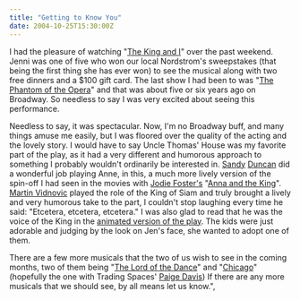 ```yaml
---
title: "Getting to Know You"
date: 2004-10-25T15:30:00Z
---
```


I had the pleasure of watching "[The King and I][1]" over the past weekend. Jenni was one of five who won our local Nordstrom's sweepstakes (that being the first thing she has ever won) to see the musical along with two free dinners and a $100 gift card. The last show I had been to was "[The Phantom of the Opera][2]" and that was about five or six years ago on Broadway. So needless to say I was very excited about seeing this performance.

Needless to say, it was spectacular. Now, I'm no Broadway buff, and many things amuse me easily, but I was floored over the quality of the acting and the lovely story. I would have to say Uncle Thomas' House was my favorite part of the play, as it had a very different and humorous approach to something I probably wouldn't ordinarily be interested in. [Sandy][3] [Duncan][4] did a wonderful job playing Anne, in this, a much more lively version of the spin-off I had seen in the movies with [Jodie Foster's][5] "[Anna and the King][6]". [Martin Vidnovic][7] played the role of the King of Siam and truly brought a lively and very humorous take to the part, I couldn't stop laughing every time he said: "Etcetera, etcetera, etcetera." I was also glad to read that he was the voice of the King in the [animated version of the play][8]. The kids were just adorable and judging by the look on Jen's face, she wanted to adopt one of them.

There are a few more musicals that the two of us wish to see in the coming months, two of them being "[The Lord of the Dance][9]" and "[Chicago][10]" (hopefully the one with Trading Spaces' [Paige Davis][11]) If there are any more musicals that we should see, by all means let us know.",

[1]: https://www.dallassummermusicals.org/2004king.htm
[2]: http://www.thephantomoftheopera.com/
[3]: http://news.minnesota.publicradio.org/features/2004/07/28_cunninghamg_sandyduncan/
[4]: https://www.imdb.com/name/nm0242098/
[5]: https://us.imdb.com/name/nm0000149/
[6]: https://us.imdb.com/title/tt0166485/
[7]: https://www.imdb.com/name/nm0896517/
[8]: https://www.imdb.com/title/tt0160429/
[9]: https://www.lordofthedance.com/
[10]: https://chicagothemusical.com/
[11]: https://www.imdb.com/name/nm1057101/
